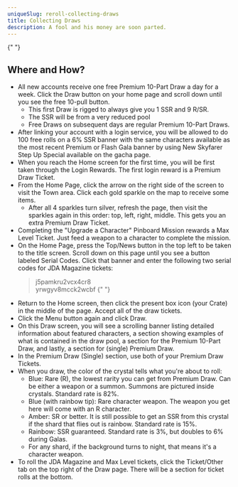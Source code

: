 ```yaml
---
uniqueSlug: reroll-collecting-draws
title: Collecting Draws
description: A fool and his money are soon parted.
---
```


{" "}

## Where and How?

-   All new accounts receive one free Premium 10-Part Draw a day for a week. Click the Draw button on your home page and scroll down until you see the free 10-pull button.
    -   This first Draw is rigged to always give you 1 SSR and 9 R/SR.
    -   The SSR will be from a very reduced pool
    -   Free Draws on subsequent days are regular Premium 10-Part Draws.
-   After linking your account with a login service, you will be allowed to do 100 free rolls on a 6% SSR banner with the same characters available as the most recent Premium or Flash Gala banner by using New Skyfarer Step Up Special available on the gacha page.
-   When you reach the Home screen for the first time, you will be first taken through the Login Rewards. The first login reward is a Premium Draw Ticket.
-   From the Home Page, click the arrow on the right side of the screen to visit the Town area. Click each gold sparkle on the map to receive some items.
    -   After all 4 sparkles turn silver, refresh the page, then visit the sparkles again in this order: top, left, right, middle. This gets you an extra Premium Draw Ticket.
-   Completing the "Upgrade a Character" Pinboard Mission rewards a Max Level Ticket. Just feed a weapon to a character to complete the mission.
-   On the Home Page, press the Top/News button in the top left to be taken to the title screen. Scroll down on this page until you see a button labeled Serial Codes. Click that banner and enter the following two serial codes for JDA Magazine tickets:
    > j5pamkru2vcx4cr8 <br />
    > yrwgyv8mcck2wcbf
    > {" "}
-   Return to the Home screen, then click the present box icon (your Crate) in the middle of the page. Accept all of the draw tickets.
-   Click the Menu button again and click Draw.
-   On this Draw screen, you will see a scrolling banner listing detailed information about featured characters, a section showing examples of what is contained in the draw pool, a section for the Premium 10-Part Draw, and lastly, a section for (single) Premium Draw.
-   In the Premium Draw (Single) section, use both of your Premium Draw Tickets.
-   When you draw, the color of the crystal tells what you're about to roll:
    -   Blue: Rare (R), the lowest rarity you can get from Premium Draw. Can be either a weapon or a summon. Summons are pictured inside crystals. Standard rate is 82%.
    -   Blue (with rainbow tip): Rare character weapon. The weapon you get here will come with an R character.
    -   Amber: SR or better. It is still possible to get an SSR from this crystal if the shard that flies out is rainbow. Standard rate is 15%.
    -   Rainbow: SSR guaranteed. Standard rate is 3%, but doubles to 6% during Galas.
    -   For any shard, if the background turns to night, that means it's a character weapon.
-   To roll the JDA Magazine and Max Level tickets, click the Ticket/Other tab on the top right of the Draw page. There will be a section for ticket rolls at the bottom.

